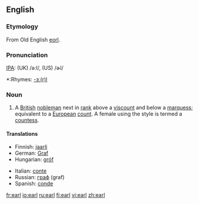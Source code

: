 ==English==
{{wikipedia}}
===Etymology===
From Old English [[eorl]].

===Pronunciation===
[[IPA]]: (UK) /ə:l/, (US) /ɚl/
*:Rhymes: [[Rhymes:English:-ɜː(r)l|-ɜː(r)l]]

===Noun===
{{en-noun}}

# A [[British]] [[nobleman]] next in [[rank]] above a [[viscount]] and below a [[marquess]]; equivalent to a [[European]] [[count]]. A female using the style is termed a [[countess]].

====Translations====
{{top}}
*Finnish: [[jaarli]]
*German: [[Graf]]
*Hungarian: [[gróf]]
{{mid}}
*Italian: [[conte]] {{m}}
*Russian: [[граф]] (graf) {{m}}
*Spanish: [[conde]]
{{bottom}}

[[fr:earl]]
[[io:earl]]
[[ru:earl]]
[[fi:earl]]
[[vi:earl]]
[[zh:earl]]